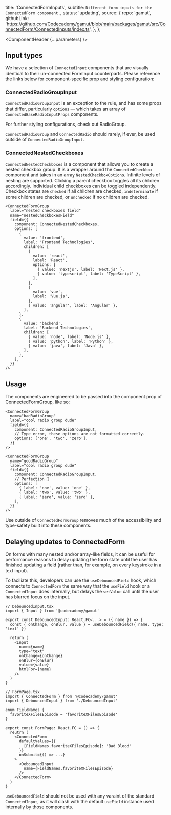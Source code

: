 


  title: 'ConnectedFormInputs',
  subtitle: `Different form inputs for the ConnectedForm component.`,
  status: 'updating',
  source: {
    repo: 'gamut',
    githubLink:
      'https://github.com/Codecademy/gamut/blob/main/packages/gamut/src/ConnectedForm/ConnectedInputs/index.ts',
  },
};

<Meta of={ConnectedFormInputsStories} />

<ComponentHeader {...parameters} />

## Input types

We have a selection of `ConnectedInput` components that are visually identical to their un-connected <LinkTo id='Atoms/FormInputs'>FormInput</LinkTo> counterparts. Please reference the links below for component-specific prop and styling configuration:

<ConnectedFormInputsTable />

### ConnectedRadioGroupInput

`ConnectedRadioGroupInput` is an exception to the rule, and has some props that differ, particularly `options` — which takes an array of `ConnectedBaseRadioInputProps` components.

For further styling configurations, check out <LinkTo id="Atoms/FormInputs/Radio">RadioGroup</LinkTo>.

`ConnectedRadioGroup` and `ConnectedRadio` should rarely, if ever, be used outside of `ConnectedRadioGroupInput`.

### ConnectedNestedCheckboxes

`ConnectedNestedCheckboxes` is a component that allows you to create a nested checkbox group. It is a wrapper around the `ConnectedCheckbox` component and takes in an array `NestedCheckboxOption`s. Infinite levels of nesting are supported. Clicking a parent checkbox toggles all its children accordingly. Individual child checkboxes can be toggled independently. Checkbox states are `checked` if all children are checked, `indeterminate` if some children are checked, or `unchecked` if no children are checked.

```tsx
<ConnectedFormGroup
  label="nested checkboxes field"
  name="nestedCheckboxesField"
  field={{
    component: ConnectedNestedCheckboxes,
    options: [
      {
        value: 'frontend',
        label: 'Frontend Technologies',
        children: [
          {
            value: 'react',
            label: 'React',
            options: [
              { value: 'nextjs', label: 'Next.js' },
              { value: 'typescript', label: 'TypeScript' },
            ],
          },
          {
            value: 'vue',
            label: 'Vue.js',
          },
          { value: 'angular', label: 'Angular' },
        ],
      },
      {
        value: 'backend',
        label: 'Backend Technologies',
        children: [
          { value: 'node', label: 'Node.js' },
          { value: 'python', label: 'Python' },
          { value: 'java', label: 'Java' },
        ],
      },
    ],
  }}
/>
```

## Usage

The components are engineered to be passed into the component prop of <LinkTo id="Organisms/ConnectedForm/ConnectedFormGroup">ConnectedFormGroup</LinkTo>, like so:

```tsx
<ConnectedFormGroup
  name="badRadioGroup"
  label="cool radio group dude"
  field={{
    component: ConnectedRadioGroupInput,
    // Type error, these options are not formatted correctly.
    options: ['one', 'two', 'zero'],
  }}
/>

<ConnectedFormGroup
  name="goodRadioGroup"
  label="cool radio group dude"
  field={{
    component: ConnectedRadioGroupInput,
    // Perfection 🙌
    options: [
      { label: 'one', value: 'one' },
      { label: 'two', value: 'two' },
      { label: 'zero', value: 'zero' },
    ],
  }}
/>
```

Use outside of `ConnectedFormGroup` removes much of the accessibility and type-safety built into these components.

## Delaying updates to ConnectedForm

On forms with many nested and/or array-like fields, it can be useful for performance reasons to delay updating the form state until the user has finished updating a field (rather than, for example, on every keystroke in a text input).

To faciliate this, developers can use the `useDebouncedField` hook, which connects to `ConnectedForm` the same way that the `useField` hook or a `ConnectedInput` does internally, but delays the `setValue` call until the user has blurred focus on the input.

```tsx
// DebouncedInput.tsx
import { Input } from '@codecademy/gamut'

export const DebouncedInput: React.FC<...> = ({ name }) => {
  const { onChange, onBlur, value } = useDebouncedField({ name, type: 'text' })

  return (
    <Input
      name={name}
      type="text"
      onChange={onChange}
      onBlur={onBlur}
      value={value}
      htmlFor={name}
    />
  )
}

// FormPage.tsx
import { ConnectedForm } from '@codecademy/gamut'
import { DebouncedInput } from './DebouncedInput'

enum FieldNames {
  favoriteXFilesEpisode = 'favoriteXFilesEpisode'
}

export const FormPage: React.FC = () => {
  reutrn (
    <ConnectedForm
      defaultValues={{
        [FieldNames.favoriteXFilesEpisode]: 'Bad Blood'
      }}
      onSubmit={() => ...}
    >
      <DebouncedInput
        name={FieldNames.favoriteXFilesEpisode}
      />
    </ConnectedForm>
  )
}
```

`useDebouncedField` should not be used with any varaint of the standard `ConnectedInput`, as it will clash with the default `useField` instance used internally by those components.
